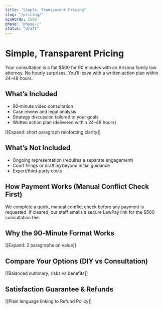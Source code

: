 ```yaml
---
title: "Simple, Transparent Pricing"
slug: "/pricing/"
minWords: 1500
phase: "phase-1"
status: "draft"
---
```


# Simple, Transparent Pricing

Your consultation is a flat $500 for 90 minutes with an Arizona family law attorney. No hourly surprises. You’ll leave with a written action plan within 24–48 hours.

## What’s Included

- 90‑minute video consultation
- Case review and legal analysis
- Strategy discussion tailored to your goals
- Written action plan (delivered within 24–48 hours)

[[Expand: short paragraph reinforcing clarity]]

## What’s Not Included

- Ongoing representation (requires a separate engagement)
- Court filings or drafting beyond initial guidance
- Expert/third‑party costs

## How Payment Works (Manual Conflict Check First)
We complete a quick, manual conflict check before any payment is requested. If cleared, our staff emails a secure LawPay link for the $500 consultation fee.

## Why the 90‑Minute Format Works
[[Expand: 2 paragraphs on value]]

## Compare Your Options (DIY vs Consultation)
[[Balanced summary; risks vs benefits]]

## Satisfaction Guarantee & Refunds
[[Plain language linking to Refund Policy]]


